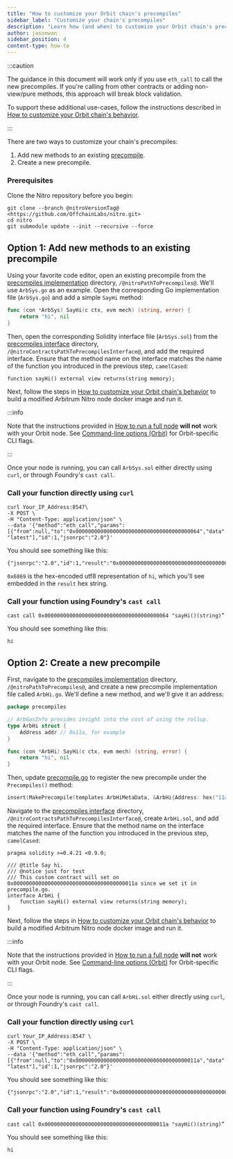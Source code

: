 ```yaml
---
title: "How to customize your Orbit chain's precompiles"
sidebar_label: "Customize your chain's precompiles"
description: "Learn how (and when) to customize your Orbit chain's precompiles"
author: jasonwan
sidebar_position: 4
content-type: how-to
---
```



<PublicPreviewBannerPartial />

:::caution

The guidance in this document will work only if you use `eth_call` to call the new precompiles. If you're calling from other contracts or adding non-view/pure methods, this approach will break block validation.

To support these additional use-cases, follow the instructions described in [How to customize your Orbit chain's behavior](/launch-orbit-chain/how-tos/customize-stf.mdx).

:::

There are two ways to customize your chain's precompiles:

1.  Add new methods to an existing [precompile][precompile_impl_dir_link].
2.  Create a new precompile.

### Prerequisites

Clone the Nitro repository before you begin:

```shell
git clone --branch @nitroVersionTag@ <https://github.com/OffchainLabs/nitro.git>
cd nitro
git submodule update --init --recursive --force
```

## Option 1: Add new methods to an existing precompile

Using your favorite code editor, open an existing precompile from the [precompiles implementation][precompile_impl_dir_link] directory, `/@nitroPathToPrecompiles@`. We'll use `ArbSys.go` as an example. Open the corresponding Go implementation file (`ArbSys.go`) and add a simple `SayHi` method:

```go
func (con *ArbSys) SayHi(c ctx, evm mech) (string, error) {
	return "hi", nil
}
```

Then, open the corresponding Solidity interface file (`ArbSys.sol`) from the [precompiles interface][precompile_interface_dir_link] directory, `/@nitroContractsPathToPrecompilesInterface@`, and add the required interface. Ensure that the method name on the interface matches the name of the function you introduced in the previous step, `camelCased`:

```solidity
function sayHi() external view returns(string memory);
```

Next, follow the steps in [How to customize your Orbit chain's behavior](./customize-stf.mdx#building-a-dev-image) to build a modified Arbitrum Nitro node docker image and run it.

:::info

Note that the instructions provided in [How to run a full node](/node-running/how-tos/running-a-full-node.mdx) **will not** work with your Orbit node. See [Command-line options (Orbit)](/launch-orbit-chain/reference/command-line-options.md) for Orbit-specific CLI flags.

:::

Once your node is running, you can call `ArbSys.sol` either directly using `curl`, or through Foundry's `cast call`.

### Call your function directly using `curl`

```shell
curl Your_IP_Address:8547\
-X POST \
-H "Content-Type: application/json" \
--data '{"method":"eth_call","params":[{"from":null,"to":"0x0000000000000000000000000000000000000064","data":"0x0c49c36c"}, "latest"],"id":1,"jsonrpc":"2.0"}'
```

You should see something like this:

```
{"jsonrpc":"2.0","id":1,"result":"0x000000000000000000000000000000000000000000000000000000000000002000000000000000000000000000000000000000000000000000000000000000026869000000000000000000000000000000000000000000000000000000000000"}
```

`0x6869` is the hex-encoded utf8 representation of `hi`, which you'll see embedded in the `result` hex string.

### Call your function using Foundry's `cast call`

```
cast call 0x0000000000000000000000000000000000000064 "sayHi()(string)”
```

You should see something like this:

```
hi
```

## Option 2: Create a new precompile

First, navigate to the [precompiles implementation][precompile_impl_dir_link] directory, `/@nitroPathToPrecompiles@`, and create a new precompile implementation file called `ArbHi.go`. We'll define a new method, and we'll give it an address:

```go
package precompiles

// ArbGasInfo provides insight into the cost of using the rollup.
type ArbHi struct {
	Address addr // 0x11a, for example
}

func (con *ArbHi) SayHi(c ctx, evm mech) (string, error) {
	return "hi", nil
}
```

Then, update [precompile.go][precompile_main_file_link] to register the new precompile under the `Precompiles()` method:

```go
insert(MakePrecompile(templates.ArbHiMetaData, &ArbHi{Address: hex("11a")})) // 0x011a here is an example address
```

Navigate to the [precompiles interface][precompile_interface_dir_link] directory, `/@nitroContractsPathToPrecompilesInterface@`, create `ArbHi.sol`, and add the required interface. Ensure that the method name on the interface matches the name of the function you introduced in the previous step, `camelCased`:

```solidity
pragma solidity >=0.4.21 <0.9.0;

/// @title Say hi.
/// @notice just for test
/// This custom contract will set on 0x000000000000000000000000000000000000011a since we set it in precompile.go.
interface ArbHi {
    function sayHi() external view returns(string memory);
}
```

Next, follow the steps in [How to customize your Orbit chain's behavior](./customize-stf.mdx#building-a-dev-image) to build a modified Arbitrum Nitro node docker image and run it.

:::info

Note that the instructions provided in [How to run a full node](/node-running/how-tos/running-a-full-node.mdx) **will not** work with your Orbit node. See [Command-line options (Orbit)](/launch-orbit-chain/reference/command-line-options.md) for Orbit-specific CLI flags.

:::

Once your node is running, you can call `ArbHi.sol` either directly using `curl`, or through Foundry's `cast call`.

### Call your function directly using `curl`

```shell
curl Your_IP_Address:8547 \
-X POST \
-H "Content-Type: application/json" \
--data '{"method":"eth_call","params":[{"from":null,"to":"0x000000000000000000000000000000000000011a","data":"0x0c49c36c"}, "latest"],"id":1,"jsonrpc":"2.0"}'
```

You should see something like this:

```
{"jsonrpc":"2.0","id":1,"result":"0x000000000000000000000000000000000000000000000000000000000000002000000000000000000000000000000000000000000000000000000000000000026869000000000000000000000000000000000000000000000000000000000000"}
```

### Call your function using Foundry's `cast call`

```
cast call 0x000000000000000000000000000000000000011a "sayHi()(string)”
```

You should see something like this:

```
hi
```

<!-- For clarity in the code, we add here all links to github, using "link references" (First the interfaces, and below the implementations) -->
<!--
Note that nitro-contracts repository is hardcoded because atm we use the "nitro" repository for referencing precompiles for the current released nitro version  (for Arb chains),
but we use the "nitro-contracts" repo for Orbit chains (next nitro release version will use "nitro-contracts" for all chains though).
The same goes for the path to precompiles interface.
We can use the @nitroContractsRepositorySlug@ and @nitroContractsPathToPrecompilesInterface@ variables once we release nitro version 2.1.0 or above.
-->

[precompile_impl_dir_link]: https://github.com/OffchainLabs/@nitroRepositorySlug@/blob/@nitroVersionTag@/@nitroPathToPrecompiles@/
[precompile_interface_dir_link]: https://github.com/OffchainLabs/@nitroContractsRepositorySlug@/blob/@nitroContractsCommit@/@nitroContractsPathToPrecompilesInterface@/
[precompile_main_file_link]: https://github.com/OffchainLabs/@nitroRepositorySlug@/blob/@nitroVersionTag@/@nitroPathToPrecompiles@/precompile.go
